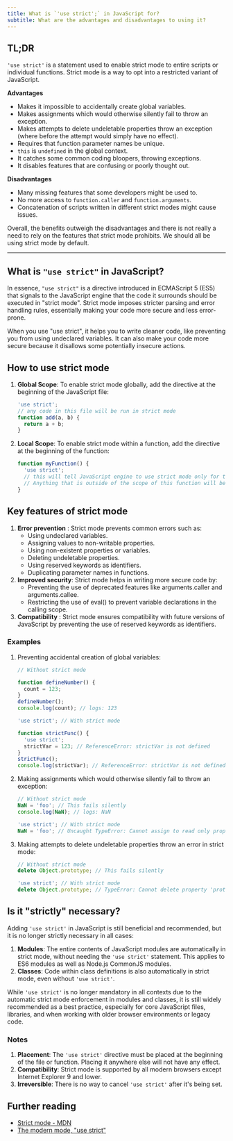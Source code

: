 ```yaml
---
title: What is `'use strict';` in JavaScript for?
subtitle: What are the advantages and disadvantages to using it?
---
```


## TL;DR

`'use strict'` is a statement used to enable strict mode to entire scripts or individual functions. Strict mode is a way to opt into a restricted variant of JavaScript.

**Advantages**

- Makes it impossible to accidentally create global variables.
- Makes assignments which would otherwise silently fail to throw an exception.
- Makes attempts to delete undeletable properties throw an exception (where before the attempt would simply have no effect).
- Requires that function parameter names be unique.
- `this` is `undefined` in the global context.
- It catches some common coding bloopers, throwing exceptions.
- It disables features that are confusing or poorly thought out.

**Disadvantages**

- Many missing features that some developers might be used to.
- No more access to `function.caller` and `function.arguments`.
- Concatenation of scripts written in different strict modes might cause issues.

Overall, the benefits outweigh the disadvantages and there is not really a need to rely on the features that strict mode prohibits. We should all be using strict mode by default.

---

## What is `"use strict"` in JavaScript?

In essence, `"use strict"` is a directive introduced in ECMAScript 5 (ES5) that signals to the JavaScript engine that the code it surrounds should be executed in "strict mode". Strict mode imposes stricter parsing and error handling rules, essentially making your code more secure and less error-prone.

When you use "use strict", it helps you to write cleaner code, like preventing you from using undeclared variables. It can also make your code more secure because it disallows some potentially insecure actions.

## How to use strict mode

1. **Global Scope**: To enable strict mode globally, add the directive at the beginning of the JavaScript file:

   ```js live
   'use strict';
   // any code in this file will be run in strict mode
   function add(a, b) {
     return a + b;
   }
   ```

2. **Local Scope**: To enable strict mode within a function, add the directive at the beginning of the function:

   ```js live
   function myFunction() {
     'use strict';
     // this will tell JavaScript engine to use strict mode only for the `myFunction`
     // Anything that is outside of the scope of this function will be treated as non-strict mode unless specified to use strict mode
   }
   ```

## Key features of strict mode

1. **Error prevention** : Strict mode prevents common errors such as:
   - Using undeclared variables.
   - Assigning values to non-writable properties.
   - Using non-existent properties or variables.
   - Deleting undeletable properties.
   - Using reserved keywords as identifiers.
   - Duplicating parameter names in functions.
2. **Improved security**: Strict mode helps in writing more secure code by:
   - Preventing the use of deprecated features like arguments.caller and arguments.callee.
   - Restricting the use of eval() to prevent variable declarations in the calling scope.
3. **Compatibility** : Strict mode ensures compatibility with future versions of JavaScript by preventing the use of reserved keywords as identifiers.

### Examples

1. Preventing accidental creation of global variables:

   ```js live
   // Without strict mode

   function defineNumber() {
     count = 123;
   }
   defineNumber();
   console.log(count); // logs: 123
   ```

   ```js live
   'use strict'; // With strict mode

   function strictFunc() {
     'use strict';
     strictVar = 123; // ReferenceError: strictVar is not defined
   }
   strictFunc();
   console.log(strictVar); // ReferenceError: strictVar is not defined
   ```

2. Making assignments which would otherwise silently fail to throw an exception:

   ```js live
   // Without strict mode
   NaN = 'foo'; // This fails silently
   console.log(NaN); // logs: NaN
   ```

   ```js live
   'use strict'; // With strict mode
   NaN = 'foo'; // Uncaught TypeError: Cannot assign to read only property 'NaN' of object '#<Window>'
   ```

3. Making attempts to delete undeletable properties throw an error in strict mode:

   ```js live
   // Without strict mode
   delete Object.prototype; // This fails silently
   ```

   ```js live
   'use strict'; // With strict mode
   delete Object.prototype; // TypeError: Cannot delete property 'prototype' of function Object() { [native code] }
   ```

## Is it "strictly" necessary?

Adding `'use strict'` in JavaScript is still beneficial and recommended, but it is no longer strictly necessary in all cases:

1. **Modules**: The entire contents of JavaScript modules are automatically in strict mode, without needing the `'use strict'` statement. This applies to ES6 modules as well as Node.js CommonJS modules.
2. **Classes**: Code within class definitions is also automatically in strict mode, even without `'use strict'`.

While `'use strict'` is no longer mandatory in all contexts due to the automatic strict mode enforcement in modules and classes, it is still widely recommended as a best practice, especially for core JavaScript files, libraries, and when working with older browser environments or legacy code.

### Notes

1. **Placement**: The `'use strict'` directive must be placed at the beginning of the file or function. Placing it anywhere else will not have any effect.
1. **Compatibility**: Strict mode is supported by all modern browsers except Internet Explorer 9 and lower.
1. **Irreversible**: There is no way to cancel `'use strict'` after it's being set.

## Further reading

- [Strict mode - MDN](https://developer.mozilla.org/en-US/docs/Web/JavaScript/Reference/Strict_mode)
- [The modern mode, "use strict"](https://javascript.info/strict-mode)
